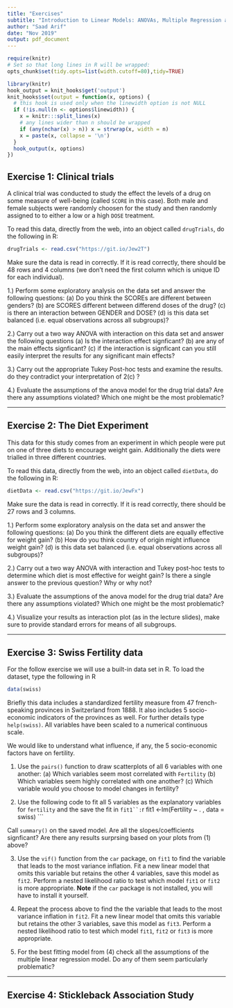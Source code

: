 ```yaml
---
title: "Exercises"
subtitle: "Introduction to Linear Models: ANOVAs, Multiple Regression and ANCOVA"
author: "Saad Arif"
date: "Nov 2019"
output: pdf_document
---
```


```r
require(knitr)
# Set so that long lines in R will be wrapped:
opts_chunk$set(tidy.opts=list(width.cutoff=80),tidy=TRUE)
```

```r
library(knitr)
hook_output = knit_hooks$get('output')
knit_hooks$set(output = function(x, options) {
  # this hook is used only when the linewidth option is not NULL
  if (!is.null(n <- options$linewidth)) {
    x = knitr:::split_lines(x)
    # any lines wider than n should be wrapped
    if (any(nchar(x) > n)) x = strwrap(x, width = n)
    x = paste(x, collapse = '\n')
  }
  hook_output(x, options)
})
```


## Exercise 1: Clinical trials

A clinical trial was conducted to study the effect the levels of a drug on some measure of well-being (called ```SCORE``` in this case). Both male and female subjects were randomly choosen for the study and then randomly assigned to to either a low or a high ```DOSE``` treatment. 

To read this data, directly from the web, into an object called ```drugTrials```, do the following in R:

```r
drugTrials <- read.csv("https://git.io/Jew2T")
```

Make sure the data is read in correctly. If it is read correctly, there should be 48 rows and 4 columns (we don't need the first column which is unique ID for each individual).

1.) Perform some exploratory analysis on the data set and answer the following questions: (a) Do you think the SCOREs are different between genders? (b) are SCORES different between differend doses of the drug? (c) is there an interaction between GENDER and DOSE? (d) is this data set balanced (i.e. equal observations across all subgroups)?

2.) Carry out a two way ANOVA with interaction on this data set and answer the following questions (a) Is the interaction effect signficant? (b) are any of the main effects signficant? (c) if the interaction is signficant can you still easily interpret the results for any significant main effects?

3.) Carry out the appropriate Tukey Post-hoc tests and examine the results. do they contradict your interpretation of 2(c) ?

4.) Evaluate the assumptions of the anova model for the drug trial data? Are there any assumptions violated? Which one might be the most problematic?

***

## Exercise 2: The Diet Experiment

This data for this study comes from  an experiment in which people were put on one of three diets 
to encourage weight gain.  Additionally the diets were trialled in three different countries.

To read this data, directly from the web, into an object called ```dietData```, do the following in R:
```r
dietData <- read.csv("https://git.io/JewFx")
```

Make sure the data is read in correctly. If it is read correctly, there should be 27 rows and 3 columns. 

1.) Perform some exploratory analysis on the data set and answer the following questions: (a) Do you think the different diets are equally effective for weight gain? (b) How do you think country of origin might influence weight gain? (d) is this data set balanced (i.e. equal observations across all subgroups)?

2.) Carry out a two way ANOVA with interaction and Tukey post-hoc tests to determine which diet is most effective for weight gain? Is there a single answer to the previous question? Why or why not?

3.) Evaluate the assumptions of the anova model for the drug trial data? Are there any assumptions violated? Which one might be the most problematic?

4.) Visualize your results as interaction plot (as in the lecture slides), make sure to provide standard errors for means of all subgroups.

***

## Exercise 3: Swiss Fertility data

For the follow exercise we will use a built-in data set in R. To load the dataset, type the following in R

```r
data(swiss)
```

Briefly this data includes a standardized fertility measure from 47 french-speaking provinces in Switzerland from 1888. It also includes 5 socio-economic indicators of the provinces as well. For further details type ```help(swiss)```. All variables have been scaled to a numerical continuous scale.

We would like to understand what influence, if any,  the 5 socio-economic factors have on fertility.

1. Use the ```pairs()``` function to draw scatterplots of all 6 variables with one another: (a) Which variables seem most correlated with ```Fertility``` (b) Which variables seem highly correlated with one another? (c) Which variable would you choose to model changes in fertility?

2. Use the following code to fit all 5 variables as the explanatory variables for ```fertility``` and the save the fit in ```fit1``:
```r
fit1 <-lm(Fertility ~ . , data = swiss)
```

Call ```summary()``` on the saved model. Are all the slopes/coefficients signficant? Are there any results surprsing based on your plots from (1) above?

3. Use the ```vif()``` function from the ```car``` package, on ```fit1``` to find the variable that leads to the most variance inflation. Fit a new linear model that omits this variable but retains the other 4 variables, save this model as ```fit2```. Perform a nested likelihood ratio to test which model ```fit1``` or ```fit2``` is more appropriate. **Note** if the ```car``` package is not installed, you will have to install it yourself.

4. Repeat the process above to find the the variable that leads to the most variance inflation in ```fit2```. Fit a new linear model that omits this variable but retains the other 3 variables, save this model as ```fit3```. Perform a nested likelihood ratio to test which model ```fit1```, ```fit2``` or ```fit3``` is more appropriate.

5. For the best fitting model from (4) check all the assumptions of the multiple linear regression model. Do any of them seem particularly problematic?

***

## Exercise 4: Stickleback Association Study